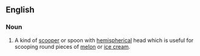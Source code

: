 ==English==
===Noun===
{{infl|en|noun}}
# A kind of [[scooper]] or spoon with [[hemispherical]] head which is useful for scooping round pieces of [[melon]] or [[ice cream]].